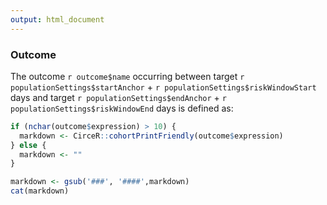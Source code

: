```yaml
---
output: html_document
---
```

  
### Outcome

The outcome ``r outcome$name`` occurring between target ``r populationSettings$startAnchor `` + ``r populationSettings$riskWindowStart`` days and target ``r populationSettings$endAnchor`` + ``r populationSettings$riskWindowEnd `` days is defined as:

```r
if (nchar(outcome$expression) > 10) {
  markdown <- CirceR::cohortPrintFriendly(outcome$expression)
} else {
  markdown <- ""
}

markdown <- gsub('###', '####',markdown)
cat(markdown)
```

